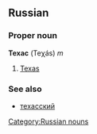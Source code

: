 ==Russian==
[[Category:Russian nouns]]
===Proper noun===
'''Техас''' (Teχás) ''m''

#[[Texas]]

===See also===
*[[техасский]]